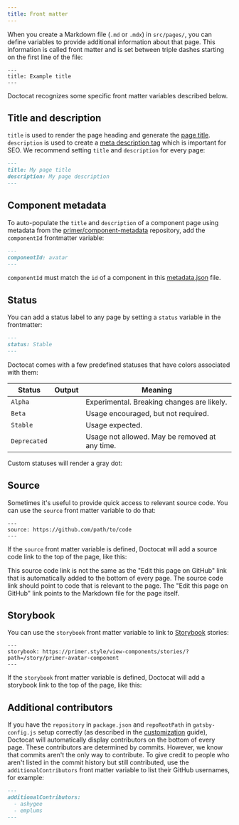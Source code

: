 ```yaml
---
title: Front matter
---
```




When you create a Markdown file (`.md` or `.mdx`) in `src/pages/`, you can define variables to provide additional information about that page. This information is called front matter and is set between triple dashes starting on the first line of the file:

```
---
title: Example title
---
```

Doctocat recognizes some specific front matter variables described below.

## Title and description

`title` is used to render the page heading and generate the [page title](https://developer.mozilla.org/en-US/docs/Web/HTML/Element/title). `description` is used to create a [meta description tag](https://moz.com/learn/seo/meta-description) which is important for SEO. We recommend setting `title` and `description` for every page:

```markdown
---
title: My page title
description: My page description
---
```

## Component metadata

To auto-populate the `title` and `description` of a component page using metadata from the [primer/component-metadata](https://github.com/primer/component-metadat) repository, add the `componentId` frontmatter variable:

```markdown
---
componentId: avatar
---
```

<Note>

`componentId` must match the `id` of a component in this [metadata.json](https://github.com/primer/component-metadata/blob/main/metadata.json) file.

</Note>

## Status

You can add a status label to any page by setting a `status` variable in the frontmatter:

```markdown
---
status: Stable
---
```

Doctocat comes with a few predefined statuses that have colors associated with them:

| Status         | Output                                | Meaning                                                                |
| -------------- | ------------------------------------- |------------------------------------------------------------------------|
| `Alpha`        | <StatusLabel status="Alpha" />        | Experimental. Breaking changes are likely. |
| `Beta`         | <StatusLabel status="Beta" />         | Usage encouraged, but not required.                                    |
| `Stable`       | <StatusLabel status="Stable" />       | Usage expected.                                                        |
| `Deprecated`   | <StatusLabel status="Deprecated" />   | Usage not allowed. May be removed at any time.                         |

Custom statuses will render a gray dot:

<StatusLabel status="My custom status" />

## Source

Sometimes it's useful to provide quick access to relevant source code. You can use the `source` front matter variable to do that:

```
---
source: https://github.com/path/to/code
---
```

If the `source` front matter variable is defined, Doctocat will add a source code link to the top of the page, like this:

<Box borderWidth="1px" borderStyle="solid" borderColor="border.default" borderRadius={2} p={4} mb={3}>
  <SourceLink href="#" />
</Box>

<Note>


This source code link is not the same as the "Edit this page on GitHub" link that is automatically added to the bottom of every page. The source code link should point to code that is relevant to the page. The "Edit this page on GitHub" link points to the Markdown file for the page itself.

</Note>

## Storybook

 You can use the `storybook` front matter variable to link to [Storybook](https://storybook.js.org/) stories:

```
---
storybook: https://primer.style/view-components/stories/?path=/story/primer-avatar-component
---
```

If the `storybook` front matter variable is defined, Doctocat will add a storybook link to the top of the page, like this:

<Box borderWidth="1px" borderStyle="solid" borderColor="border.default" borderRadius={2} p={4} mb={3}>
  <StorybookLink href="#" />
</Box>


## Additional contributors

If you have the `repository` in `package.json` and `repoRootPath` in `gatsby-config.js` setup correctly (as described in the [customization](/usage/customization#contributors) guide), Doctocat will automatically display contributors on the bottom of every page. These contributors are determined by commits. However, we know that commits aren't the only way to contribute. To give credit to people who aren't listed in the commit history but still contributed, use the `additionalContributors` front matter variable to list their GitHub usernames, for example:

```markdown
---
additionalContributors:
  - ashygee
  - emplums
---
```
